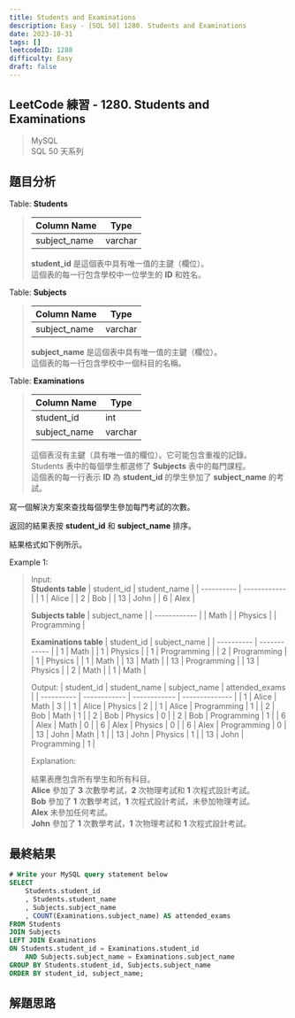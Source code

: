 ```yaml
---
title: Students and Examinations
description: Easy - [SQL 50] 1280. Students and Examinations
date: 2023-10-31
tags: []
leetcodeID: 1280
difficulty: Easy
draft: false
---
```


## LeetCode 練習 - 1280. Students and Examinations
> MySQL  
> SQL 50 天系列

## 題目分析

Table: **Students**
> | Column Name | Type    |
> | ----------- | ------- |
> | subject_name | varchar |
>
> **student_id** 是這個表中具有唯一值的主鍵（欄位）。  
> 這個表的每一行包含學校中一位學生的 **ID** 和姓名。

Table: **Subjects**
> | Column Name  | Type    |
> | ------------ | ------- |
> | subject_name | varchar |
>
> **subject_name** 是這個表中具有唯一值的主鍵（欄位）。  
> 這個表的每一行包含學校中一個科目的名稱。

Table: **Examinations**
> | Column Name  | Type    |
> | ------------ | ------- |
> | student_id   | int     |
> | subject_name | varchar |
>
> 這個表沒有主鍵（具有唯一值的欄位）。它可能包含重複的記錄。  
> Students 表中的每個學生都選修了 **Subjects** 表中的每門課程。  
> 這個表的每一行表示 **ID** 為 **student_id** 的學生參加了 **subject_name** 的考試。

寫一個解決方案來查找每個學生參加每門考試的次數。

返回的結果表按 **student_id** 和 **subject_name** 排序。

結果格式如下例所示。

Example 1:  
> Input:  
> **Students table**
> | student_id | student_name |
> | ---------- | ------------ |
> | 1          | Alice        |
> | 2          | Bob          |
> | 13         | John         |
> | 6          | Alex         |
>
> **Subjects table**
> | subject_name |
> | ------------ |
> | Math         |
> | Physics      |
> | Programming  |
>
> **Examinations table**
> | student_id | subject_name |
> | ---------- | ------------ |
> | 1          | Math         |
> | 1          | Physics      |
> | 1          | Programming  |
> | 2          | Programming  |
> | 1          | Physics      |
> | 1          | Math         |
> | 13         | Math         |
> | 13         | Programming  |
> | 13         | Physics      |
> | 2          | Math         |
> | 1          | Math         |
>
> Output:
> | student_id | student_name | subject_name | attended_exams |
> | ---------- | ------------ | ------------ | -------------- |
> | 1          | Alice        | Math         | 3              |
> | 1          | Alice        | Physics      | 2              |
> | 1          | Alice        | Programming  | 1              |
> | 2          | Bob          | Math         | 1              |
> | 2          | Bob          | Physics      | 0              |
> | 2          | Bob          | Programming  | 1              |
> | 6          | Alex         | Math         | 0              |
> | 6          | Alex         | Physics      | 0              |
> | 6          | Alex         | Programming  | 0              |
> | 13         | John         | Math         | 1              |
> | 13         | John         | Physics      | 1              |
> | 13         | John         | Programming  | 1              |
>
> Explanation:
>
> 結果表應包含所有學生和所有科目。  
> **Alice** 參加了 **3** 次數學考試，**2** 次物理考試和 **1** 次程式設計考試。  
> **Bob** 參加了 **1** 次數學考試，**1** 次程式設計考試，未參加物理考試。  
> **Alex** 未參加任何考試。  
> **John** 參加了 **1** 次數學考試，**1** 次物理考試和 **1** 次程式設計考試。

## 最終結果

```js:students-and-examinations.sql
# Write your MySQL query statement below
SELECT
    Students.student_id
    , Students.student_name
    , Subjects.subject_name
    , COUNT(Examinations.subject_name) AS attended_exams
FROM Students
JOIN Subjects
LEFT JOIN Examinations
ON Students.student_id = Examinations.student_id
    AND Subjects.subject_name = Examinations.subject_name
GROUP BY Students.student_id, Subjects.subject_name
ORDER BY student_id, subject_name;
```

## 解題思路